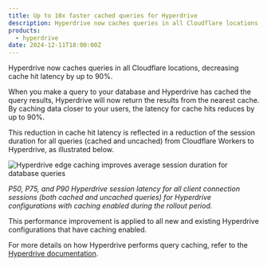 ```yaml
---
title: Up to 10x faster cached queries for Hyperdrive
description: Hyperdrive now caches queries in all Cloudflare locations decreasing cache hit latency by up to 90%
products:
  - hyperdrive
date: 2024-12-11T18:00:00Z
---
```


Hyperdrive now caches queries in all Cloudflare locations, decreasing cache hit latency by up to 90%.

When you make a query to your database and Hyperdrive has cached the query results, Hyperdrive will now return the results from the nearest cache. By caching data closer to your users, the latency for cache hits reduces by up to 90%.

This reduction in cache hit latency is reflected in a reduction of the session duration for all queries (cached and uncached) from Cloudflare Workers to Hyperdrive, as illustrated below.

![Hyperdrive edge caching improves average session duration for database queries](~/assets/images/hyperdrive/changelog/hyperdrive-edge-caching-metrics.png)

_P50, P75, and P90 Hyperdrive session latency for all client connection sessions (both cached and uncached queries) for Hyperdrive configurations with caching enabled during the rollout period._

This performance improvement is applied to all new and existing Hyperdrive configurations that have caching enabled.

For more details on how Hyperdrive performs query caching, refer to the [Hyperdrive documentation](/hyperdrive/configuration/how-hyperdrive-works/#query-caching).
